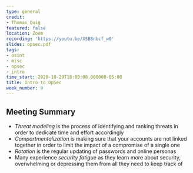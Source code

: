 ```yaml
---
type: general
credit:
- Thomas Quig
featured: false
location: Zoom
recording: 'https://youtu.be/XSB8nbcf_w0'
slides: opsec.pdf
tags:
- osint
- misc
- opsec
- intro
time_start: 2020-10-29T18:00:00.000000-05:00
title: Intro to OpSec
week_number: 9
---
```

## Meeting Summary
- *Threat modeling* is the process of identifying and ranking threats in order to dedicate time and effort accordingly
- *Compartmentalization* is making sure that your accounts are not linked together in order to limit the impact of a compromise of a single one
- *Rotation* is the regular updating of passwords and online personas
- Many experience *security fatigue* as they learn more about security, overwhelming or depressing them from all they need to keep track of